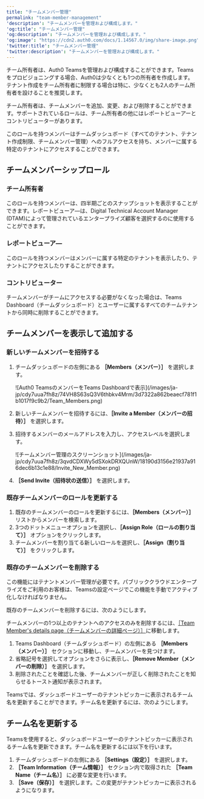 ---
title: "チームメンバー管理"
permalink: "team-member-management"
'description': "チームメンバーを管理および構成します。"
'og:title': "チームメンバー管理"
'og:description': "チームメンバーを管理および構成します。"
'og:image': "https://cdn2.auth0.com/docs/1.14567.0/img/share-image.png"
'twitter:title': "チームメンバー管理"
'twitter:description': "チームメンバーを管理および構成します。"
---

チーム所有者は、Auth0 Teamsを管理および構成することができます。Teamsをプロビジョニングする場合、Auth0は少なくとも1つの所有者を作成します。テナント作成をチーム所有者に制限する場合は特に、少なくとも2人のチーム所有者を設けることを推奨します。

チーム所有者は、チームメンバーを追加、変更、および削除することができます。サポートされているロールは、チーム所有者の他にはレポートビューアーとコントリビューターがあります。

このロールを持つメンバーはチームダッシュボード（すべてのテナント、テナント作成制限、チームメンバー管理）へのフルアクセスを持ち、メンバーに属する特定のテナントにアクセスすることができます。

## チームメンバーシップロール

### チーム所有者

このロールを持つメンバーは、四半期ごとのスナップショットを表示することができます。レポートビューア―は、Digital Technical Account Manager (DTAM)によって管理されているエンタープライズ顧客を選択するのに使用することができます。

### レポートビューア―

このロールを持つメンバーはメンバーに属する特定のテナントを表示したり、テナントにアクセスしたりすることができます。

### コントリビューター

チームメンバーがチームにアクセスする必要がなくなった場合は、Teams Dashboard（チームダッシュボード）とユーザーに属するすべてのチームテナントから同時に削除することができます。

## チームメンバーを表示して追加する

### 新しいチームメンバーを招待する

1. チームダッシュボードの左側にある **［Members（メンバー）］** を選択します。

   <Frame>![Auth0 TeamsのメンバーをTeams Dashboardで表示](/images/ja-jp/cdy7uua7fh8z/74VH8S63sQ3V6thbkv4Mrm/3d7322a862beaecf781f1b1017f9c9b2/Team_Members.png)</Frame>

2. 新しいチームメンバーを招待するには、**［Invite a Member（メンバーの招待）］** を選択します。
3. 招待するメンバーのメールアドレスを入力し、アクセスレベルを選択します。

   <Frame>![チームメンバー管理のスクリーンショット](/images/ja-jp/cdy7uua7fh8z/3qvdCDXWy5dSXokDRXQUnW/18190d3156e21937a916dec6b13c1e88/Invite_New_Member.png)</Frame>

4. **［Send Invite（招待状の送信）］** を選択します。

### 既存チームメンバーのロールを更新する

1. 既存のチームメンバーのロールを更新するには、**［Members（メンバー）］** リストからメンバーを検索します。
2. 3つのドットメニューオプションを選択し、**［Assign Role（ロールの割り当て）］** オプションをクリックします。
3. チームメンバーを割り当てる新しいロールを選択し、**［Assign（割り当て）］** をクリックします。

### 既存のチームメンバーを削除する

<Callout icon="file-lines" color="#0EA5E9" iconType="regular">

この機能にはテナントメンバー管理が必要です。パブリッククラウドエンタープライズをご利用のお客様は、Teamsの設定ページでこの機能を手動でアクティブ化しなければなりません。

</Callout>

既存のチームメンバーを削除するには、次のようにします。

チームメンバーの1つ以上のテナントへのアクセスのみを削除するには、[［Team Member's details page（チームメンバーの詳細ページ）］](/ja-jp/get-started/auth0-teams/tenant-member-management)に移動します。

1. Teams Dashboard（チームダッシュボード）の左側にある **［Members（メンバー）］** セクションに移動し、チームメンバーを見つけます。
2. 省略記号を選択してオプションをさらに表示し、**［Remove Member（メンバーの削除）］** を選択します。
3. 削除されたことを確認した後、チームメンバーが正しく削除されたことを知らせるトースト通知が表示されます。

Teamsでは、ダッシュボードユーザーのテナントピッカーに表示されるチーム名を更新することができます。チーム名を更新するには、次のようにします。

## チーム名を更新する

Teamsを使用すると、ダッシュボードユーザーのテナントピッカーに表示されるチーム名を更新できます。チーム名を更新するには以下を行います。

1. チームダッシュボードの左側にある **［Settings（設定）］** を選択します。
2. **［Team Information（チーム情報）］** セクション内で取得された **［Team Name（チーム名）］** に必要な変更を行います。
3. **［Save（保存）］** を選択します。この変更がテナントピッカーに表示されるようになります。